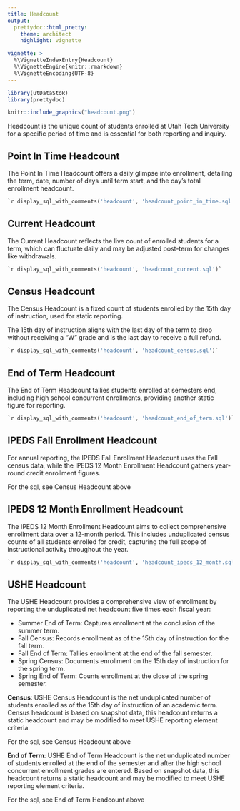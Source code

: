 ```yaml
---
title: Headcount
output: 
  prettydoc::html_pretty:
    theme: architect
    highlight: vignette

vignette: >
  %\VignetteIndexEntry{Headcount}
  %\VignetteEngine{knitr::rmarkdown}
  %\VignetteEncoding{UTF-8}
---
```


```r
library(utDataStoR)
library(prettydoc)
```

```r
knitr::include_graphics("headcount.png")
```

Headcount is the unique count of students enrolled at Utah Tech University for a specific period of time and is essential for both reporting and inquiry.

## Point In Time Headcount

The Point In Time Headcount offers a daily glimpse into enrollment, detailing the term, date, number of days until term start, and the day’s total enrollment headcount.

```sql
`r display_sql_with_comments('headcount', 'headcount_point_in_time.sql')`
```

## Current Headcount

The Current Headcount reflects the live count of enrolled students for a term, which can fluctuate daily and may be adjusted post-term for changes like withdrawals.

```sql
`r display_sql_with_comments('headcount', 'headcount_current.sql')`
```

## Census Headcount

The Census Headcount is a fixed count of students enrolled by the 15th day of instruction, used for static reporting. 

The 15th day of instruction aligns with the last day of the term to drop without receiving a "W" grade and is the last day to receive a full refund.


```sql
`r display_sql_with_comments('headcount', 'headcount_census.sql')`
```

## End of Term Headcount

The End of Term Headcount tallies students enrolled at semesters end, including high school concurrent enrollments, providing another static figure for reporting.

```sql
`r display_sql_with_comments('headcount', 'headcount_end_of_term.sql')`
```

## IPEDS Fall Enrollment Headcount

For annual reporting, the IPEDS Fall Enrollment Headcount uses the Fall census data, while the IPEDS 12 Month Enrollment Headcount gathers year-round credit enrollment figures.

For the sql, see Census Headcount above

## IPEDS 12 Month Enrollment Headcount

The IPEDS 12 Month Enrollment Headcount aims to collect comprehensive enrollment data over a 12-month period. This includes unduplicated census counts of all students enrolled for credit, capturing the full scope of instructional activity throughout the year.

```sql
`r display_sql_with_comments('headcount', 'headcount_ipeds_12_month.sql')`
```

## USHE Headcount

The USHE Headcount provides a comprehensive view of enrollment by reporting the unduplicated net headcount five times each fiscal year:

-   Summer End of Term: Captures enrollment at the conclusion of the summer term.
-   Fall Census: Records enrollment as of the 15th day of instruction for the fall term.
-   Fall End of Term: Tallies enrollment at the end of the fall semester.
-   Spring Census: Documents enrollment on the 15th day of instruction for the spring term.
-   Spring End of Term: Counts enrollment at the close of the spring semester.

**Census**: USHE Census Headcount is the net unduplicated number of students enrolled as of the 15th day of instruction of an academic term. Census headcount is based on snapshot data, this headcount returns a static headcount and may be modified to meet USHE reporting element criteria.

For the sql, see Census Headcount above

**End of Term**: USHE End of Term Headcount is the net unduplicated number of students enrolled at the end of the semester and after the high school concurrent enrollment grades are entered. Based on snapshot data, this headcount returns a static headcount and may be modified to meet USHE reporting element criteria.

For the sql, see End of Term Headcount above
